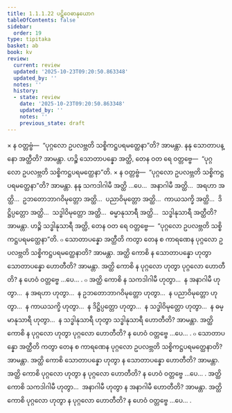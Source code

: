 ```yaml
---
title: 1.1.1.22 ပဋိဝေဓာနုယောဂ
tableOfContents: false
sidebar:
  order: 19
type: tipitaka
basket: ab
book: kv
review:
  current: review
  updated: '2025-10-23T09:20:50.863348'
  updated_by: ''
  notes: ''
  history:
  - state: review
    date: '2025-10-23T09:20:50.863348'
    updated_by: ''
    notes: ''
    previous_state: draft
---
```



<ReviewStatus review={frontmatter.review} showDetails={true} />

<HypothesisAnnotation frontmatter={frontmatter} />

<DynamicBreadcrumb />

<Division number="201" book="kv" e="ch" v="32" p="51">

<Paragraph number="331" book="kv">
× န ဝတ္တဗ္ဗံ—  “ပုဂ္ဂလော ဥပလဗ္ဘတိ သစ္စိကဋ္ဌပရမတ္ထေနာ”တိ? အာမန္တာ. နနု သောတာပန္နော အတ္ထီတိ? အာမန္တာ. ဟဉ္စိ သောတာပန္နော အတ္ထိ, တေန ဝတ ရေ ဝတ္တဗ္ဗေ—  “ပုဂ္ဂလော ဥပလဗ္ဘတိ သစ္စိကဋ္ဌပရမတ္ထေနာ”တိ.
</Paragraph>

</Division>
<Division number="202" book="kv" e="ch" v="32" p="51">

<Paragraph number="332" book="kv">
× န ဝတ္တဗ္ဗံ—  “ပုဂ္ဂလော ဥပလဗ္ဘတိ သစ္စိကဋ္ဌပရမတ္ထေနာ”တိ? အာမန္တာ. နနု သကဒါဂါမီ အတ္ထိ …ပေ…  အနာဂါမီ အတ္ထိ…  အရဟာ အတ္ထိ…  ဥဘတောဘာဂဝိမုတ္တော အတ္ထိ…  ပညာဝိမုတ္တော အတ္ထိ…  ကာယသက္ခိ အတ္ထိ…  ဒိဋ္ဌိပ္ပတ္တော အတ္ထိ…  သဒ္ဓါဝိမုတ္တော အတ္ထိ…  ဓမ္မာနုသာရီ အတ္ထိ…  သဒ္ဓါနုသာရီ အတ္ထီတိ? အာမန္တာ. ဟဉ္စိ သဒ္ဓါနုသာရီ အတ္ထိ, တေန ဝတ ရေ ဝတ္တဗ္ဗေ—  “ပုဂ္ဂလော ဥပလဗ္ဘတိ သစ္စိကဋ္ဌပရမတ္ထေနာ”တိ.
</Paragraph>

</Division>
<Division number="203" book="kv" e="ch" v="32" p="52">

<Paragraph number="333" book="kv">
๐ သောတာပန္နော အတ္ထီတိ ကတွာ တေန စ ကာရဏေန ပုဂ္ဂလော ဥပလဗ္ဘတိ သစ္စိကဋ္ဌပရမတ္ထေနာတိ? အာမန္တာ. အတ္ထိ ကောစိ န သောတာပန္နော ဟုတွာ သောတာပန္နော ဟောတီတိ? အာမန္တာ. အတ္ထိ ကောစိ န ပုဂ္ဂလော ဟုတွာ ပုဂ္ဂလော ဟောတီတိ? န ဟေဝံ ဝတ္တဗ္ဗေ …ပေ… .
</Paragraph>

</Division>
<Division number="204" book="kv" e="ch" v="32" p="52">

<Paragraph number="334" book="kv">
๐ အတ္ထိ ကောစိ န သကဒါဂါမီ ဟုတွာ…  န အနာဂါမီ ဟုတွာ…  န အရဟာ ဟုတွာ…  န ဥဘတောဘာဂဝိမုတ္တော ဟုတွာ…  န ပညာဝိမုတ္တော ဟုတွာ…  န ကာယသက္ခိ ဟုတွာ…  န ဒိဋ္ဌိပ္ပတ္တော ဟုတွာ…  န သဒ္ဓါဝိမုတ္တော ဟုတွာ…  န ဓမ္မာနုသာရီ ဟုတွာ…  န သဒ္ဓါနုသာရီ ဟုတွာ သဒ္ဓါနုသာရီ ဟောတီတိ? အာမန္တာ. အတ္ထိ ကောစိ န ပုဂ္ဂလော ဟုတွာ ပုဂ္ဂလော ဟောတီတိ? န ဟေဝံ ဝတ္တဗ္ဗေ …ပေ… .
</Paragraph>

</Division>
<Division number="205" book="kv" e="ch" v="32" p="52">

<Paragraph number="335" book="kv">
๐ သောတာပန္နော အတ္ထီတိ ကတွာ တေန စ ကာရဏေန ပုဂ္ဂလော ဥပလဗ္ဘတိ သစ္စိကဋ္ဌပရမတ္ထေနာတိ? အာမန္တာ. အတ္ထိ ကောစိ သောတာပန္နော ဟုတွာ န သောတာပန္နော ဟောတီတိ? အာမန္တာ. အတ္ထိ ကောစိ ပုဂ္ဂလော ဟုတွာ န ပုဂ္ဂလော ဟောတီတိ? န ဟေဝံ ဝတ္တဗ္ဗေ …ပေ… .
</Paragraph>

<Paragraph number="336" book="kv">
အတ္ထိ ကောစိ သကဒါဂါမီ ဟုတွာ…  အနာဂါမီ ဟုတွာ န အနာဂါမီ ဟောတီတိ? အာမန္တာ. အတ္ထိ ကောစိ ပုဂ္ဂလော ဟုတွာ န ပုဂ္ဂလော ဟောတီတိ? န ဟေဝံ ဝတ္တဗ္ဗေ …ပေ… .
</Paragraph>
</Division>